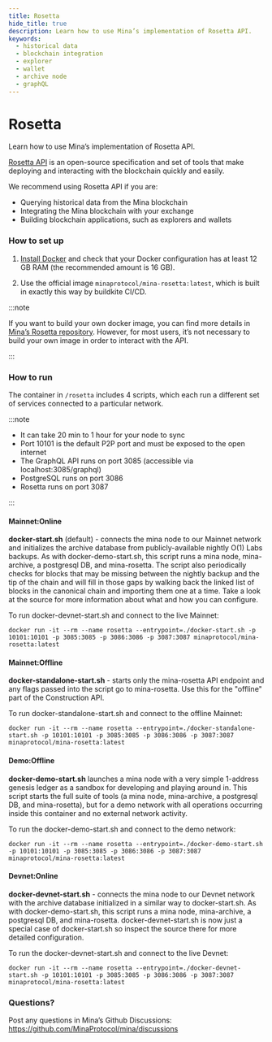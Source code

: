 ```yaml
---
title: Rosetta
hide_title: true
description: Learn how to use Mina’s implementation of Rosetta API.
keywords:
  - historical data
  - blockchain integration
  - explorer
  - wallet
  - archive node
  - graphQL
---
```


# Rosetta


<Subhead>
Learn how to use Mina’s implementation of Rosetta API.
</Subhead>

[Rosetta API](https://www.rosetta-api.org/) is an open-source specification and set of tools that make deploying and interacting with the blockchain quickly and easily.

We recommend using Rosetta API if you are:
- Querying historical data from the Mina blockchain
- Integrating the Mina blockchain with your exchange
- Building blockchain applications, such as explorers and wallets

### How to set up

1. [Install Docker](https://www.docker.com/get-started) and check that your Docker configuration has at least 12 GB RAM (the recommended amount is 16 GB).

2. Use the official image `minaprotocol/mina-rosetta:latest`, which is built in exactly this way by buildkite CI/CD.

:::note

If you want to build your own docker image, you can find more details in [Mina’s Rosetta repository](https://github.com/MinaProtocol/mina/blob/fb65acb3dce5cfa07567bddd64f17ed51d83d93e/src/app/rosetta/README.md). However, for most users, it’s not necessary to build your own image in order to interact with the API.

:::

### How to run

The container in `/rosetta` includes 4 scripts, which each run a different set of services connected to a particular network.

:::note

- It can take 20 min to 1 hour for your node to sync
- Port 10101 is the default P2P port and must be exposed to the open internet
- The GraphQL API runs on port 3085 (accessible via localhost:3085/graphql)
- PostgreSQL runs on port 3086
- Rosetta runs on port 3087

:::

#### Mainnet:Online

**docker-start.sh** (default) - connects the mina node to our Mainnet network and initializes the archive database from publicly-available nightly O(1) Labs backups. As with docker-demo-start.sh, this script runs a mina node, mina-archive, a postgresql DB, and mina-rosetta. The script also periodically checks for blocks that may be missing between the nightly backup and the tip of the chain and will fill in those gaps by walking back the linked list of blocks in the canonical chain and importing them one at a time. Take a look at the source for more information about what and how you can configure.

To run docker-devnet-start.sh and connect to the live Mainnet:

    docker run -it --rm --name rosetta --entrypoint=./docker-start.sh -p 10101:10101 -p 3085:3085 -p 3086:3086 -p 3087:3087 minaprotocol/mina-rosetta:latest


#### Mainnet:Offline

**docker-standalone-start.sh** - starts only the mina-rosetta API endpoint and any flags passed into the script go to mina-rosetta. Use this for the "offline" part of the Construction API.

To run docker-standalone-start.sh and connect to the offline Mainnet:

    docker run -it --rm --name rosetta --entrypoint=./docker-standalone-start.sh -p 10101:10101 -p 3085:3085 -p 3086:3086 -p 3087:3087 minaprotocol/mina-rosetta:latest

#### Demo:Offline

**docker-demo-start.sh** launches a mina node with a very simple 1-address genesis ledger as a sandbox for developing and playing around in. This script starts the full suite of tools (a mina node, mina-archive, a postgresql DB, and mina-rosetta), but for a demo network with all operations occurring inside this container and no external network activity.

To run the docker-demo-start.sh and connect to the demo network:

    docker run -it --rm --name rosetta --entrypoint=./docker-demo-start.sh -p 10101:10101 -p 3085:3085 -p 3086:3086 -p 3087:3087 minaprotocol/mina-rosetta:latest

#### Devnet:Online

**docker-devnet-start.sh** - connects the mina node to our Devnet network with the archive database initialized in a similar way to docker-start.sh. As with docker-demo-start.sh, this script runs a mina node, mina-archive, a postgresql DB, and mina-rosetta. docker-devnet-start.sh is now just a special case of docker-start.sh so inspect the source there for more detailed configuration.

To run the docker-devnet-start.sh and connect to the live Devnet:

    docker run -it --rm --name rosetta --entrypoint=./docker-devnet-start.sh -p 10101:10101 -p 3085:3085 -p 3086:3086 -p 3087:3087 minaprotocol/mina-rosetta:latest

### Questions?

Post any questions in Mina’s Github Discussions: https://github.com/MinaProtocol/mina/discussions
